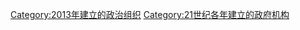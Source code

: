 {{Cat topic in year|topic=建立政府機構|year=2013}}

[[Category:2013年建立的政治组织|Category:2013年建立的政治组织]]
[[Category:21世纪各年建立的政府机构|Category:21世纪各年建立的政府机构]]